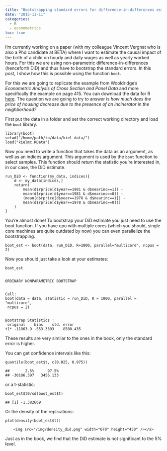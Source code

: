 ```yaml
---
title: "Bootstrapping standard errors for difference-in-differences estimation with R"
date: "2015-11-11"
categories:
  - R
  - econometrics
toc: true
---
```


<!-- MathJax scripts -->
<script type="text/javascript" async
  src="https://cdn.mathjax.org/mathjax/latest/MathJax.js?config=TeX-MML-AM_CHTML">
</script>


<body>
<p>I’m currently working on a paper (with my colleague Vincent Vergnat who is also a Phd candidate at BETA) where I want to estimate the causal impact of the birth of a child on hourly and daily wages as well as yearly worked hours. For this we are using non-parametric difference-in-differences (henceforth DiD) and thus have to bootstrap the standard errors. In this post, I show how this is possible using the function <code>boot</code>.</p>
<p>For this we are going to replicate the example from Wooldridge’s <em>Econometric Analysis of Cross Section and Panel Data</em> and more specifically the example on page 415. You can download the data for R <a href="/assets/files/kielmc.RData">here</a>. The question we are going to try to answer is <em>how much does the price of housing decrease due to the presence of an incinerator in the neighborhood?</em></p>
<p>First put the data in a folder and set the correct working directory and load the <code>boot</code> library.</p>
<pre class="r"><code>library(boot)
setwd(&quot;/home/path/to/data/kiel data/&quot;)
load(&quot;kielmc.RData&quot;)</code></pre>
<p>Now you need to write a function that takes the data as an argument, as well as an indices argument. This argument is used by the <code>boot</code> function to select samples. This function should return the statistic you’re interested in, in our case, the DiD estimate.</p>
<pre class="r"><code>run_DiD &lt;- function(my_data, indices){
    d &lt;- my_data[indices,]
    return(
        mean(d$rprice[d$year==1981 &amp; d$nearinc==1]) - 
        mean(d$rprice[d$year==1981 &amp; d$nearinc==0]) - 
        (mean(d$rprice[d$year==1978 &amp; d$nearinc==1]) - 
        mean(d$rprice[d$year==1978 &amp; d$nearinc==0]))
    )
}</code></pre>
<p>You’re almost done! To bootstrap your DiD estimate you just need to use the boot function. If you have cpu with multiple cores (which you should, single core machines are quite outdated by now) you can even parallelize the bootstrapping.</p>
<pre class="r"><code>boot_est &lt;- boot(data, run_DiD, R=1000, parallel=&quot;multicore&quot;, ncpus = 2)</code></pre>
<p>Now you should just take a look at your estimates:</p>
<pre class="r"><code>boot_est</code></pre>
<pre><code> 
ORDINARY NONPARAMETRIC BOOTSTRAP


Call:
boot(data = data, statistic = run_DiD, R = 1000, parallel = &quot;multicore&quot;, 
 ncpus = 2)


Bootstrap Statistics :
 original    bias    std. error
t1* -11863.9 -553.3393    8580.435</code></pre>
<p>These results are very similar to the ones in the book, only the standard error is higher.</p>

<p>You can get confidence intervals like this:</p>
<pre class="r"><code>quantile(boot_est$t, c(0.025, 0.975))</code></pre>
<pre><code>##       2.5%      97.5% 
## -30186.397   3456.133</code></pre>
<p>or a t-statistic:</p>
<pre class="r"><code>boot_est$t0/sd(boot_est$t)</code></pre>
<pre><code>## [1] -1.382669</code></pre>
<p>Or the density of the replications:</p>
<pre class="r"><code>plot(density(boot_est$t))</code></pre>

<div style="text-align:center;">
    <img src="/img/density_did.png" width="670" height="450" /></a>
</div>

<p>Just as in the book, we find that the DiD estimate is not significant to the 5% level.</p>


</body>
